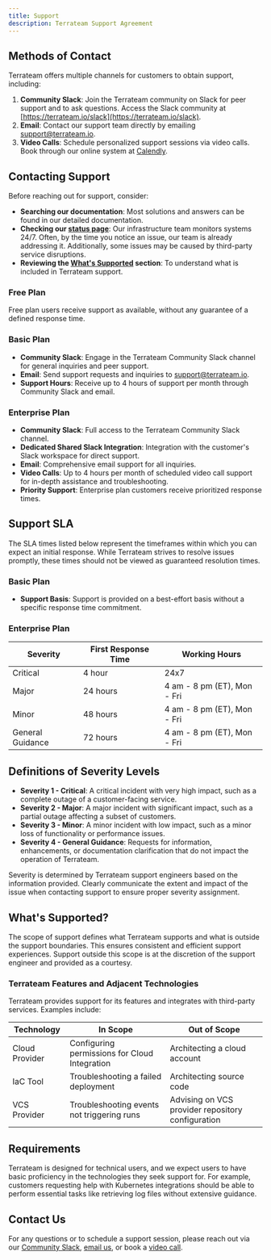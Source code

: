 ```yaml
---
title: Support
description: Terrateam Support Agreement
---
```


## Methods of Contact
Terrateam offers multiple channels for customers to obtain support, including:

1. **Community Slack**: Join the Terrateam community on Slack for peer support and to ask questions. Access the Slack community at [https://terrateam.io/slack](https://terrateam.io/slack).
2. **Email**: Contact our support team directly by emailing [support@terrateam.io](mailto:support@terrateam.io).
3. **Video Calls**: Schedule personalized support sessions via video calls. Book through our online system at [Calendly](https://calendly.com/terrateam/30-minute-chat).

## Contacting Support
Before reaching out for support, consider:

- **Searching our documentation**: Most solutions and answers can be found in our detailed documentation.
- **Checking our [status page](https://status.terrateam.io/)**: Our infrastructure team monitors systems 24/7. Often, by the time you notice an issue, our team is already addressing it. Additionally, some issues may be caused by third-party service disruptions.
- **Reviewing the [What's Supported](#whats-supported) section**: To understand what is included in Terrateam support.

### Free Plan
Free plan users receive support as available, without any guarantee of a defined response time.

### Basic Plan
- **Community Slack**: Engage in the Terrateam Community Slack channel for general inquiries and peer support.
- **Email**: Send support requests and inquiries to [support@terrateam.io](mailto:support@terrateam.io).
- **Support Hours**: Receive up to 4 hours of support per month through Community Slack and email.

### Enterprise Plan
- **Community Slack**: Full access to the Terrateam Community Slack channel.
- **Dedicated Shared Slack Integration**: Integration with the customer's Slack workspace for direct support.
- **Email**: Comprehensive email support for all inquiries.
- **Video Calls**: Up to 4 hours per month of scheduled video call support for in-depth assistance and troubleshooting.
- **Priority Support**: Enterprise plan customers receive prioritized response times.

## Support SLA

The SLA times listed below represent the timeframes within which you can expect an initial response. While Terrateam strives to resolve issues promptly, these times should not be viewed as guaranteed resolution times.

### Basic Plan
- **Support Basis**: Support is provided on a best-effort basis without a specific response time commitment.

### Enterprise Plan
| Severity        | First Response Time | Working Hours                           |
| --------------- | ------------------- | --------------------------------------- |
| Critical        | 4 hour              | 24x7                                    |
| Major           | 24 hours            | 4 am - 8 pm (ET), Mon - Fri             |
| Minor           | 48 hours            | 4 am - 8 pm (ET), Mon - Fri             |
| General Guidance| 72 hours            | 4 am - 8 pm (ET), Mon - Fri             |

## Definitions of Severity Levels

- **Severity 1 - Critical**: A critical incident with very high impact, such as a complete outage of a customer-facing service.
- **Severity 2 - Major**: A major incident with significant impact, such as a partial outage affecting a subset of customers.
- **Severity 3 - Minor**: A minor incident with low impact, such as a minor loss of functionality or performance issues.
- **Severity 4 - General Guidance**: Requests for information, enhancements, or documentation clarification that do not impact the operation of Terrateam.

Severity is determined by Terrateam support engineers based on the information provided. Clearly communicate the extent and impact of the issue when contacting support to ensure proper severity assignment.

## What's Supported?

The scope of support defines what Terrateam supports and what is outside the support boundaries. This ensures consistent and efficient support experiences. Support outside this scope is at the discretion of the support engineer and provided as a courtesy.

### Terrateam Features and Adjacent Technologies
Terrateam provides support for its features and integrates with third-party services. Examples include:

| Technology       | In Scope                                          | Out of Scope                         |
| ---------------- | ------------------------------------------------- | ------------------------------------ |
| Cloud Provider   | Configuring permissions for Cloud Integration     | Architecting a cloud account         |
| IaC Tool         | Troubleshooting a failed deployment               | Architecting source code             |
| VCS Provider     | Troubleshooting events not triggering runs        | Advising on VCS provider repository configuration |

## Requirements

Terrateam is designed for technical users, and we expect users to have basic proficiency in the technologies they seek support for. For example, customers requesting help with Kubernetes integrations should be able to perform essential tasks like retrieving log files without extensive guidance.

## Contact Us

For any questions or to schedule a support session, please reach out via our [Community Slack](https://terrateam.io/slack), [email us](mailto:support@terrateam.io), or book a [video call](https://calendly.com/terrateam/30-minute-chat).
